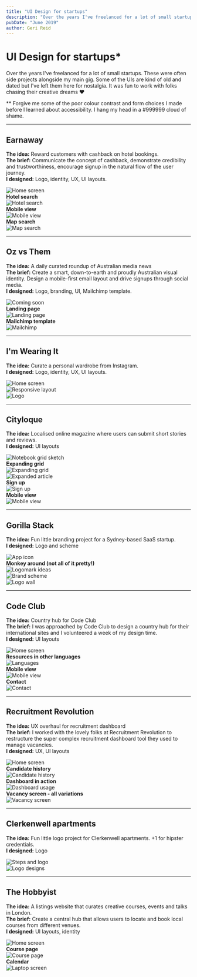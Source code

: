 ```yaml
---
title: "UI Design for startups"
description: "Over the years I've freelanced for a lot of small startups."
pubDate: "June 2019"
author: Geri Reid
---
```


# UI Design for startups*

Over the years I've freelanced for a lot of small startups. These were often side projects alongside my main gig. Some of the UIs are kind of old and dated but I've left them here for nostalgia. It was fun to work with folks chasing their creative dreams ❤️  

** Forgive me some of the poor colour contrast and form choices I made before I learned about accessibility. I hang my head in a #999999 cloud of shame.

---

## Earnaway

**The idea:** Reward customers with cashback on hotel bookings.  
**The brief:** Communicate the concept of cashback, demonstrate credibility and trustworthiness, encourage signup in the natural flow of the user journey.  
**I designed:** Logo, identity, UX, UI layouts.

![Home screen](../../assets/travel-startup2.png)  
**Hotel search**  
![Hotel search](../../assets/travel-startup3.png)  
**Mobile view**  
![Mobile view](../../assets/travel-startup4.png)  
**Map search**  
![Map search](../../assets/travel-startup8.png)

---

## Oz vs Them

**The idea:** A daily curated roundup of Australian media news  
**The brief:** Create a smart, down-to-earth and proudly Australian visual identity. Design a mobile-first email layout and drive signups through social media.  
**I designed:** Logo, branding, UI, Mailchimp template.

![Coming soon](../../assets/logo-branding-ui-design5.png)  
**Landing page**  
![Landing page](../../assets/logo-branding-ui-design3.png)  
**Mailchimp template**  
![Mailchimp](../../assets/logo-branding-ui-design6.jpg)

---

## I'm Wearing It

**The idea:** Curate a personal wardrobe from Instagram.  
**I designed:** Logo, identity, UX, UI layouts.

![Home screen](../../assets/fashion-startup-interface.jpg)  
![Responsive layout](../../assets/fashion-startup-responsive.png)  
![Logo](../../assets/fashion-logo-design.jpg)

---

## Cityloque

**The idea:** Localised online magazine where users can submit short stories and reviews.  
**I designed:** UI layouts

![Notebook grid sketch](../../assets/ui-grid.jpg)  
**Expanding grid**  
![Expanding grid](../../assets/grid-layout.png)  
![Expanded article](../../assets/ui-grid-article.png)  
**Sign up**  
![Sign up](../../assets/signup-page.jpg)  
**Mobile view**  
![Mobile view](../../assets/mobile-view.jpg)

---

## Gorilla Stack

**The idea:** Fun little branding project for a Sydney-based SaaS startup.  
**I designed:** Logo and scheme

![App icon](../../assets/tech-startup-logo-design6.png)  
**Monkey around (not all of it pretty!)**  
![Logomark ideas](../../assets/tech-startup-logo-design4.png)  
![Brand scheme](../../assets/tech-startup-logo-design11.png)  
![Logo wall](../../assets/tech-startup-logo-design12.jpg)

---

## Code Club

**The idea:** Country hub for Code Club  
**The brief:** I was approached by Code Club to design a country hub for their international sites and I volunteered a week of my design time.  
**I designed:** UI layouts

![Home screen](../../assets/kids-coding5.png)  
**Resources in other languages**  
![Languages](../../assets/kids-coding3.png)  
**Mobile view**  
![Mobile view](../../assets/kids-coding4.jpg)  
**Contact**  
![Contact](../../assets/kids-coding7.png)

---

## Recruitment Revolution

**The idea:** UX overhaul for recruitment dashboard  
**The brief:** I worked with the lovely folks at Recruitment Revolution to restructure the super complex recruitment dashboard tool they used to manage vacancies.  
**I designed:** UX, UI layouts

![Home screen](../../assets/dashboard-design4.png)  
**Candidate history**  
![Candidate history](../../assets/dashboard-design7.png)  
**Dashboard in action**  
![Dashboard usage](../../assets/dashboard-design3.jpg)  
**Vacancy screen - all variations**  
![Vacancy screen](../../assets/dashboard-design8.png)

---

## Clerkenwell apartments

**The idea:** Fun little logo project for Clerkenwell apartments. +1 for hipster credentials.  
**I designed:** Logo

![Steps and logo](../../assets/logo-for-clerkenwell-apartments0.png)  
![Logo designs](../../assets/logo-for-clerkenwell-apartments1.png)

---

## The Hobbyist

**The idea:** A listings website that curates creative courses, events and talks in London.  
**The brief:** Create a central hub that allows users to locate and book local courses from different venues.  
**I designed:** UI layouts, identity

![Home screen](../../assets/craft-website-ui1.png)  
**Course page**  
![Course page](../../assets/craft-website-ui2.png)  
**Calendar**  
![Laptop screen](../../assets/onscreen.jpg)
